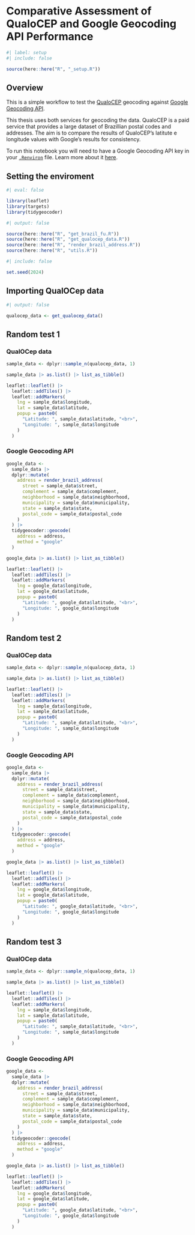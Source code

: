 <!-- %:::% .common h1 begin %:::% -->
# Comparative Assessment of QualoCEP and Google Geocoding API Performance
<!-- %:::% .common h1 end %:::% -->

```r
#| label: setup
#| include: false

source(here::here("R", "_setup.R"))
```

## Overview

This is a simple workflow to test the [QualoCEP](https://www.qualocep.com/) geocoding against [Google Geocoding API](https://developers.google.com/maps/documentation/geocoding/overview).

This thesis uses both services for geocoding the data. QualoCEP is a paid service that provides a large dataset of Brazillian postal codes and addresses. The aim is to compare the results of QualoCEP's latitute e longitude values with Google's results for consistency.

::: {.callout-note}
To run this notebook you will need to have a Google Geocoding API key in your [`.Renviron`](https://bookdown.org/csgillespie/efficientR/set-up.html#:~:text=2.4.6%20The%20.Renviron%20file) file. Learn more about it [here](https://jessecambon.github.io/tidygeocoder/articles/geocoder_services.html).
:::

## Setting the enviroment

```r
#| eval: false

library(leaflet)
library(targets)
library(tidygeocoder)
```

```r
#| output: false

source(here::here("R", "get_brazil_fu.R"))
source(here::here("R", "get_qualocep_data.R"))
source(here::here("R", "render_brazil_address.R"))
source(here::here("R", "utils.R"))
```

```r
#| include: false

set.seed(2024)
```

## Importing QualOCep data

```r
#| output: false

qualocep_data <- get_qualocep_data()
```

## Random test 1

### QualOCep data

```r
sample_data <- dplyr::sample_n(qualocep_data, 1)

sample_data |> as.list() |> list_as_tibble()
```

```r
leaflet::leaflet() |> 
  leaflet::addTiles() |> 
  leaflet::addMarkers(
    lng = sample_data$longitude,
    lat = sample_data$latitude,
    popup = paste0(
      "Latitude: ", sample_data$latitude, "<br>",
      "Longitude: ", sample_data$longitude
    )
  )
```

### Google Geocoding API

```r
google_data <- 
  sample_data |>
  dplyr::mutate(
    address = render_brazil_address(
      street = sample_data$street,
      complement = sample_data$complement,
      neighborhood = sample_data$neighborhood,
      municipality = sample_data$municipality,
      state = sample_data$state,
      postal_code = sample_data$postal_code
    )
  ) |>
  tidygeocoder::geocode(
    address = address,
    method = "google"
  )

google_data |> as.list() |> list_as_tibble()
```

```r
leaflet::leaflet() |> 
  leaflet::addTiles() |> 
  leaflet::addMarkers(
    lng = google_data$longitude,
    lat = google_data$latitude,
    popup = paste0(
      "Latitude: ", google_data$latitude, "<br>",
      "Longitude: ", google_data$longitude
    )
  )
```

## Random test 2

### QualOCep data

```r
sample_data <- dplyr::sample_n(qualocep_data, 1)

sample_data |> as.list() |> list_as_tibble()
```

```r
leaflet::leaflet() |> 
  leaflet::addTiles() |> 
  leaflet::addMarkers(
    lng = sample_data$longitude,
    lat = sample_data$latitude,
    popup = paste0(
      "Latitude: ", sample_data$latitude, "<br>",
      "Longitude: ", sample_data$longitude
    )
  )
```

### Google Geocoding API

```r
google_data <- 
  sample_data |>
  dplyr::mutate(
    address = render_brazil_address(
      street = sample_data$street,
      complement = sample_data$complement,
      neighborhood = sample_data$neighborhood,
      municipality = sample_data$municipality,
      state = sample_data$state,
      postal_code = sample_data$postal_code
    )
  ) |>
  tidygeocoder::geocode(
    address = address,
    method = "google"
  )

google_data |> as.list() |> list_as_tibble()
```

```r
leaflet::leaflet() |> 
  leaflet::addTiles() |> 
  leaflet::addMarkers(
    lng = google_data$longitude,
    lat = google_data$latitude,
    popup = paste0(
      "Latitude: ", google_data$latitude, "<br>",
      "Longitude: ", google_data$longitude
    )
  )
```

## Random test 3

### QualOCep data

```r
sample_data <- dplyr::sample_n(qualocep_data, 1)

sample_data |> as.list() |> list_as_tibble()
```

```r
leaflet::leaflet() |> 
  leaflet::addTiles() |> 
  leaflet::addMarkers(
    lng = sample_data$longitude,
    lat = sample_data$latitude,
    popup = paste0(
      "Latitude: ", sample_data$latitude, "<br>",
      "Longitude: ", sample_data$longitude
    )
  )
```

### Google Geocoding API

```r
google_data <- 
  sample_data |>
  dplyr::mutate(
    address = render_brazil_address(
      street = sample_data$street,
      complement = sample_data$complement,
      neighborhood = sample_data$neighborhood,
      municipality = sample_data$municipality,
      state = sample_data$state,
      postal_code = sample_data$postal_code
    )
  ) |>
  tidygeocoder::geocode(
    address = address,
    method = "google"
  )

google_data |> as.list() |> list_as_tibble()
```

```r
leaflet::leaflet() |> 
  leaflet::addTiles() |> 
  leaflet::addMarkers(
    lng = google_data$longitude,
    lat = google_data$latitude,
    popup = paste0(
      "Latitude: ", google_data$latitude, "<br>",
      "Longitude: ", google_data$longitude
    )
  )
```
